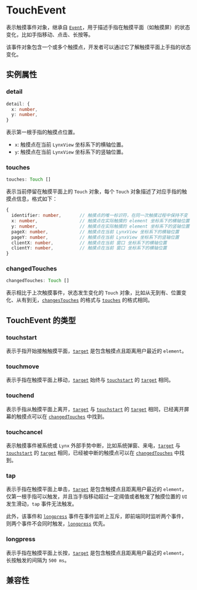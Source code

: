 # TouchEvent

表示触摸事件对象，继承自 [`Event`](./event)，用于描述手指在触摸平面（如触摸屏）的状态变化，比如手指移动、点击、长按等。

该事件对象包含一个或多个触摸点，开发者可以通过它了解触摸平面上手指的状态变化。

## 实例属性

### detail

```ts
detail: {
  x: number,
  y: number,
}
```

表示第一根手指的触摸点位置。

- `x`: 触摸点在当前 `LynxView` 坐标系下的横轴位置。
- `y`: 触摸点在当前 `LynxView` 坐标系下的竖轴位置。

### touches

```ts
touches: Touch []
```

表示当前停留在触摸平面上的 `Touch` 对象，每个 `Touch` 对象描述了对应手指的触摸点信息，格式如下：

```ts
{
  identifier: number,       // 触摸点的唯一标识符，在同一次触摸过程中保持不变
  x: number,                // 触摸点在实际触摸的 element 坐标系下的横轴位置
  y: number,                // 触摸点在实际触摸的 element 坐标系下的竖轴位置
  pageX: number,            // 触摸点在当前 LynxView 坐标系下的横轴位置
  pageY: number,            // 触摸点在当前 LynxView 坐标系下的竖轴位置
  clientX: number,          // 触摸点在当前 窗口 坐标系下的横轴位置
  clientY: number,          // 触摸点在当前 窗口 坐标系下的横轴位置
}
```

### changedTouches

```ts
changedTouches: Touch []
```

表示相比于上次触摸事件，状态发生变化的 `Touch` 对象，比如从无到有、位置变化、从有到无，[`changesTouches`](#changedtouches) 的格式与 [`touches`](#touches) 的格式相同。

## TouchEvent 的类型

### touchstart

表示手指开始接触触摸平面，[`target`](./event#target) 是包含触摸点且距离用户最近的 `element`。

### touchmove

表示手指在触摸平面上移动，[`target`](./event#target) 始终与 [`touchstart`](#touchstart) 的 [`target`](./event#target) 相同。

### touchend

表示手指从触摸平面上离开，[`target`](./event#target) 与 [`touchstart`](#touchstart) 的 [`target`](./event#target) 相同，已经离开屏幕的触摸点可以在 [`changedTouches`](#changedtouches) 中找到。

### touchcancel

表示触摸事件被系统或 `Lynx` 外部手势中断，比如系统弹窗、来电，[`target`](./event#target) 与 [`touchstart`](#touchstart) 的 [`target`](./event#target) 相同，已经被中断的触摸点可以在 [`changedTouches`](#changedtouches) 中找到。

### tap

表示手指在触摸平面上单击，[`target`](./event#target) 是包含触摸点且距离用户最近的 `element`，仅第一根手指可以触发，并且当手指移动超过一定阈值或者触发了触摸位置的 `UI` 发生滑动，`tap` 事件无法触发。

此外，该事件和 [`longpress`](#longpress) 事件在事件监听上互斥，即前端同时监听两个事件，则两个事件不会同时触发，[`longpress`](#longpress) 优先。

### longpress

表示手指在触摸平面上长按，[`target`](./event#target) 是包含触摸点且距离用户最近的 `element`，长按触发的间隔为 `500 ms`。

## 兼容性


<LegacyCompatTable metadata="lynx-api/event/TouchEvent" />
